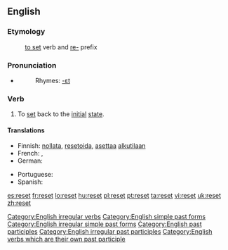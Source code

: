 {{wikipedia|dab=reset}}
==English==

===Etymology===
:[[set#Verb|to set]] verb and [[re-#English|re-]] prefix

===Pronunciation===
*{{IPA|/ɻiː'sεt/}}
*:Rhymes: [[Rhymes:English:-ɛt|-ɛt]]

===Verb===
{{en-verb|resets|resetting|reset}}
# To [[set]] back to the [[initial]] [[state]].

==== Translations ====
{{trans-top|to set back to the initial state}}
* Finnish: [[nollata]], [[resetoida]], [[asettaa]] [[alkutila|alkutilaan]]
* French: {{t|fr|remettre à zéro}}, {{t|fr|réinitialiser}}
* German: {{t|de|zurücksetzen}}
{{trans-mid}}
* Portuguese: {{t|pt|reiniciar}}
* Spanish: {{t|es|reiniciar}}
{{trans-bottom}}

[[Category:English irregular verbs]]
[[Category:English simple past forms]]
[[Category:English irregular simple past forms]]
[[Category:English past participles]]
[[Category:English irregular past participles]]
[[Category:English verbs which are their own past participle]]

[[es:reset]]
[[fr:reset]]
[[lo:reset]]
[[hu:reset]]
[[pl:reset]]
[[pt:reset]]
[[ta:reset]]
[[vi:reset]]
[[uk:reset]]
[[zh:reset]]